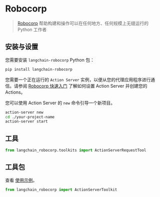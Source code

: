 # Robocorp

>[Robocorp](https://robocorp.com/) 帮助构建和操作可以在任何地方、任何规模上无缝运行的 Python 工作者

## 安装与设置

您需要安装 `langchain-robocorp` Python 包：

```bash
pip install langchain-robocorp
```

您需要一个正在运行的 `Action Server` 实例，以便从您的代理应用程序进行通信。请参阅 [Robocorp 快速入门](https://github.com/robocorp/robocorp#quickstart) 了解如何设置 Action Server 并创建您的 Actions。

您可以使用 Action Server 的 `new` 命令引导一个新项目。

```bash
action-server new
cd ./your-project-name
action-server start
```

## 工具

```python
from langchain_robocorp.toolkits import ActionServerRequestTool
```

## 工具包

查看 [使用示例](/docs/integrations/toolkits/robocorp)。

```python
from langchain_robocorp import ActionServerToolkit
```